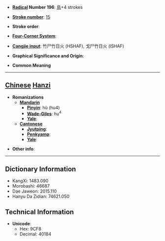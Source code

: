 * '''[[Wiktionary:Chinese radical index| Radical]] Number 196''': [[Wiktionary:Chinese radical index 鳥|鳥]]+4 strokes

* '''[[Wiktionary:Chinese total strokes index|Stroke number]]''': [[Wiktionary:Chinese total strokes index 15|15]]

* '''Stroke order''': 

* '''[[Wiktionary:Chinese four corner index|Four-Corner System]]''': 

* '''[[Wiktionary:Chinese Cangjie index|Cangjie input]]''': 竹尸竹日火 (HSHAF), 戈尸竹日火 (ISHAF)

* '''Graphical Significance and Origin''': 

* '''Common Meaning'''

----

== [[Chinese]] [[Hanzi]] ==

* '''Romanizations'''
** '''[[Mandarin]]'''
*** '''[[Pinyin]]''': hù (hu4)
*** '''[[Wade-Giles]]''': hu<sup>4</sup>
*** '''[[Yale]]''': 
** '''[[Cantonese]]'''
*** '''[[Jyutping]]''':
*** '''[[Penkyamp]]''': 
*** '''[[Yale]]''': 

* '''Other info''': 

----

== Dictionary Information ==

* KangXi: 1483.090
* Morobashi: 46687
* Dae Jaweon: 2015.110
* Hanyu Da Zidian: 74621.050

== Technical Information ==

* '''Unicode''':
** Hex: 9CF8
** Decimal: 40184